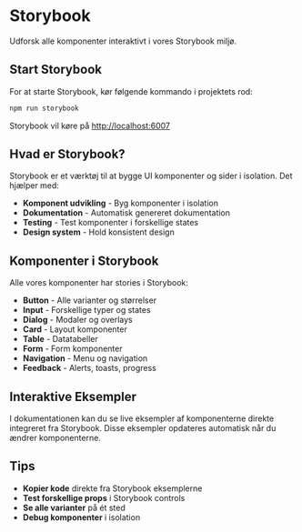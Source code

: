 # Storybook

Udforsk alle komponenter interaktivt i vores Storybook miljø.

## Start Storybook

For at starte Storybook, kør følgende kommando i projektets rod:

```bash
npm run storybook
```

Storybook vil køre på [http://localhost:6007](http://localhost:6007)

## Hvad er Storybook?

Storybook er et værktøj til at bygge UI komponenter og sider i isolation. Det hjælper med:

- **Komponent udvikling** - Byg komponenter i isolation
- **Dokumentation** - Automatisk genereret dokumentation
- **Testing** - Test komponenter i forskellige states
- **Design system** - Hold konsistent design

## Komponenter i Storybook

Alle vores komponenter har stories i Storybook:

- **Button** - Alle varianter og størrelser
- **Input** - Forskellige typer og states
- **Dialog** - Modaler og overlays
- **Card** - Layout komponenter
- **Table** - Datatabeller
- **Form** - Form komponenter
- **Navigation** - Menu og navigation
- **Feedback** - Alerts, toasts, progress

## Interaktive Eksempler

I dokumentationen kan du se live eksempler af komponenterne direkte integreret fra Storybook. Disse eksempler opdateres automatisk når du ændrer komponenterne.

## Tips

- **Kopier kode** direkte fra Storybook eksemplerne
- **Test forskellige props** i Storybook controls
- **Se alle varianter** på ét sted
- **Debug komponenter** i isolation
